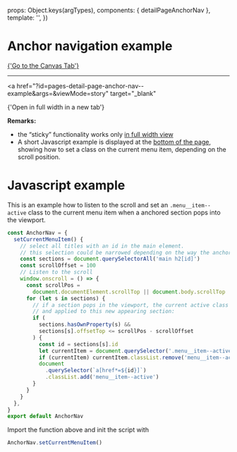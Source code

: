 
<Meta of={DetailpageAnchorNavStories} />

  props: Object.keys(argTypes),
  components: { detailPageAnchorNav },
  template: '<detailPageAnchorNav />',
})

# Anchor navigation example

<a href="?path=/story/pages-detail-page-anchor-nav--example">
  {'Go to the Canvas Tab'}
</a>

---

<a
  href="?id=pages-detail-page-anchor-nav--example&args=&viewMode=story"
  target="_blank"
>
  {'Open in full width in a new tab'}
</a>

**Remarks:**

- the “sticky” functionality works only <a href="?id=pages-detail-page-anchor-nav--example&args=&viewMode=story" target="_blank">in full width view</a>
- A short Javascript example is displayed at the <a href="#javascript-example">bottom of the page</a>, showing how to set a class on the current menu item, depending on the scroll position.

<Canvas>
  <Story of={DetailpageAnchorNavStories.Example} />
</Canvas>

# Javascript example

This is an example how to listen to the scroll and set an `.menu__item--active` class to the current menu item when a anchored section pops into the viewport.

```javascript
const AnchorNav = {
  setCurrentMenuItem() {
    // select all titles with an id in the main element.
    // this selection could be narrowed depending on the way the anchoring is implemented:
    const sections = document.querySelectorAll('main h2[id]')
    const scrollOffset = 100
    // Listen to the scroll
    window.onscroll = () => {
      const scrollPos =
        document.documentElement.scrollTop || document.body.scrollTop
      for (let s in sections) {
        // if a section pops in the viewport, the current active class is removed
        // and applied to this new appearing section:
        if (
          sections.hasOwnProperty(s) &&
          sections[s].offsetTop <= scrollPos - scrollOffset
        ) {
          const id = sections[s].id
          let currentItem = document.querySelector('.menu__item--active')
          if (currentItem) currentItem.classList.remove('menu__item--active')
          document
            .querySelector(`a[href*=${id}]`)
            .classList.add('menu__item--active')
        }
      }
    }
  },
}
export default AnchorNav
```

Import the function above and init the script with

```javascript
AnchorNav.setCurrentMenuItem()
```
